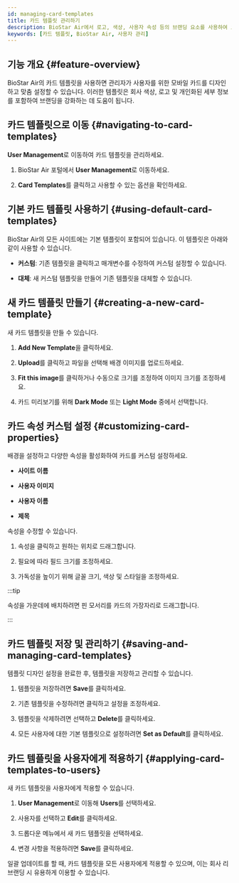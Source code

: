 ```yaml
---
id: managing-card-templates
title: 카드 템플릿 관리하기
description: BioStar Air에서 로고, 색상, 사용자 속성 등의 브랜딩 요소를 사용하여 모바일 카드 템플릿을 만들고, 사용자 지정하고, 관리하는 방법을 알아보세요.
keywords: [카드 템플릿, BioStar Air, 사용자 관리]
---
```



## 기능 개요 {#feature-overview}

BioStar Air의 카드 템플릿을 사용하면 관리자가 사용자를 위한 모바일 카드를 디자인하고 맞춤 설정할 수 있습니다. 이러한 템플릿은 회사 색상, 로고 및 개인화된 세부 정보를 포함하여 브랜딩을 강화하는 데 도움이 됩니다.

<YouTube videoId="tFO1DvKo0po" />

<CustomerNote />


## 카드 템플릿으로 이동 {#navigating-to-card-templates}

**User Management**로 이동하여 카드 템플릿을 관리하세요.

1. BioStar Air 포털에서 **User Management**로 이동하세요.

1. **Card Templates**를 클릭하고 사용할 수 있는 옵션을 확인하세요.


## 기본 카드 템플릿 사용하기 {#using-default-card-templates}

BioStar Air의 모든 사이트에는 기본 템플릿이 포함되어 있습니다. 이 템플릿은 아래와 같이 사용할 수 있습니다.

* **커스텀**: 기존 템플릿을 클릭하고 매개변수를 수정하여 커스텀 설정할 수 있습니다.

* **대체**: 새 커스텀 템플릿을 만들어 기존 템플릿을 대체할 수 있습니다.


## 새 카드 템플릿 만들기 {#creating-a-new-card-template}

새 카드 템플릿을 만들 수 있습니다.

1. **Add New Template**을 클릭하세요.

1. **Upload**를 클릭하고 파일을 선택해 배경 이미지를 업로드하세요.

1. **Fit this image**를 클릭하거나 수동으로 크기를 조정하여 이미지 크기를 조정하세요.

1. 카드 미리보기를 위해 **Dark Mode** 또는 **Light Mode** 중에서 선택합니다.


## 카드 속성 커스텀 설정 {#customizing-card-properties}

배경을 설정하고 다양한 속성을 활성화하여 카드를 커스텀 설정하세요.

* **사이트 이름**

* **사용자 이미지**

* **사용자 이름**

* **제목**

속성을 수정할 수 있습니다.

1. 속성을 클릭하고 원하는 위치로 드래그합니다.

1. 필요에 따라 필드 크기를 조정하세요.

1. 가독성을 높이기 위해 글꼴 크기, 색상 및 스타일을 조정하세요.

:::tip

속성을 가운데에 배치하려면 핀 모서리를 카드의 가장자리로 드래그합니다.

:::


## 카드 템플릿 저장 및 관리하기 {#saving-and-managing-card-templates}

템플릿 디자인 설정을 완료한 후, 템플릿을 저장하고 관리할 수 있습니다.

1. 템플릿을 저장하려면 **Save**를 클릭하세요.

1. 기존 템플릿을 수정하려면 클릭하고 설정을 조정하세요.

1. 템플릿을 삭제하려면 선택하고 **Delete**를 클릭하세요.

1. 모든 사용자에 대한 기본 템플릿으로 설정하려면 **Set as Default**를 클릭하세요.


## 카드 템플릿을 사용자에게 적용하기 {#applying-card-templates-to-users}

새 카드 템플릿을 사용자에게 적용할 수 있습니다.

1. **User Management**로 이동해 **Users**를 선택하세요.

1. 사용자를 선택하고 **Edit**를 클릭하세요.

1. 드롭다운 메뉴에서 새 카드 템플릿을 선택하세요.

1. 변경 사항을 적용하려면 **Save**를 클릭하세요.

일괄 업데이트를 할 때, 카드 템플릿을 모든 사용자에게 적용할 수 있으며, 이는 회사 리브랜딩 시 유용하게 이용할 수 있습니다.